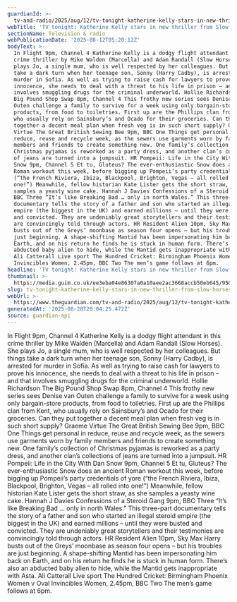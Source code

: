 ```yaml
---
guardianId: >-
  tv-and-radio/2025/aug/12/tv-tonight-katherine-kelly-stars-in-new-thriller-from-slow-horses-director
webTitle: 'TV tonight: Katherine Kelly stars in new thriller from Slow Horses director'
sectionName: Television & radio
webPublicationDate: '2025-08-12T05:20:12Z'
bodyText: >-
  In Flight 9pm, Channel 4 Katherine Kelly is a dodgy flight attendant in this
  crime thriller by Mike Walden (Marcella) and Adam Randall (Slow Horses). She
  plays Jo, a single mum, who is well respected by her colleagues. But things
  take a dark turn when her teenage son, Sonny (Harry Cadby), is arrested for
  murder in Sofia. As well as trying to raise cash for lawyers to prove his
  innocence, she needs to deal with a threat to his life in prison – and that
  involves smuggling drugs for the criminal underworld. Hollie Richardson The
  Big Pound Shop Swap 8pm, Channel 4 This frothy new series sees Denise van
  Outen challenge a family to survive for a week using only bargain-store
  products, from food to toiletries. First up are the Phillips clan from Kent,
  who usually rely on Sainsbury’s and Ocado for their groceries. Can they put
  together a decent meal plan when fresh veg is in such short supply? Graeme
  Virtue The Great British Sewing Bee 9pm, BBC One Things get personal in
  reduce, reuse and recycle week, as the sewers use garments worn by family
  members and friends to create something new. One family’s collection of
  Christmas pyjamas is reworked as a party dress, and another clan’s collections
  of jeans are turned into a jumpsuit. HR Pompeii: Life in the City With Dan
  Snow 9pm, Channel 5 Et tu, Gluteus? The ever-enthusiastic Snow does an ancient
  Roman workout this week, before bigging up Pompeii’s party credentials of yore
  (“the French Riviera, Ibiza, Blackpool, Brighton, Vegas – all rolled into
  one!”) Meanwhile, fellow historian Kate Lister gets the short straw, as she
  samples a yeasty wine cake. Hannah J Davies Confessions of a Steroid Gang 9pm,
  BBC Three “It’s like Breaking Bad … only in north Wales.” This three-part
  documentary tells the story of a father and son who started an illegal steroid
  empire (the biggest in the UK) and earned millions – until they were busted
  and convicted. They are undeniably great storytellers and their testimonies
  are convincingly told through actors. HR Resident Alien 10pm, Sky Max Harry
  busts out of the Greys’ moonbase as season four opens – but his troubles are
  just beginning. A shape-shifting Mantid has been impersonating him back on
  Earth, and on his return he finds he is stuck in human form. There’s also an
  abducted baby alien to hide, while the Mantid gets inappropriate with Asta.
  Ali Catterall Live sport The Hundred Cricket: Birmingham Phoenix Women v Oval
  Invincibles Women, 2.45pm, BBC Two The men’s game follows at 6pm.
headline: 'TV tonight: Katherine Kelly stars in new thriller from Slow Horses director'
thumbnail: >-
  https://media.guim.co.uk/ee3eba04e86307a0a10aee2ac3668accb50eb645/950_0_5000_4000/500.jpg
slug: tv-tonight-katherine-kelly-stars-in-new-thriller-from-slow-horses-director
webUrl: >-
  https://www.theguardian.com/tv-and-radio/2025/aug/12/tv-tonight-katherine-kelly-stars-in-new-thriller-from-slow-horses-director
generatedAt: '2025-08-28T20:04:25.472Z'
source: guardian-api
---
```

In Flight 9pm, Channel 4 Katherine Kelly is a dodgy flight attendant in this crime thriller by Mike Walden (Marcella) and Adam Randall (Slow Horses). She plays Jo, a single mum, who is well respected by her colleagues. But things take a dark turn when her teenage son, Sonny (Harry Cadby), is arrested for murder in Sofia. As well as trying to raise cash for lawyers to prove his innocence, she needs to deal with a threat to his life in prison – and that involves smuggling drugs for the criminal underworld. Hollie Richardson The Big Pound Shop Swap 8pm, Channel 4 This frothy new series sees Denise van Outen challenge a family to survive for a week using only bargain-store products, from food to toiletries. First up are the Phillips clan from Kent, who usually rely on Sainsbury’s and Ocado for their groceries. Can they put together a decent meal plan when fresh veg is in such short supply? Graeme Virtue The Great British Sewing Bee 9pm, BBC One Things get personal in reduce, reuse and recycle week, as the sewers use garments worn by family members and friends to create something new. One family’s collection of Christmas pyjamas is reworked as a party dress, and another clan’s collections of jeans are turned into a jumpsuit. HR Pompeii: Life in the City With Dan Snow 9pm, Channel 5 Et tu, Gluteus? The ever-enthusiastic Snow does an ancient Roman workout this week, before bigging up Pompeii’s party credentials of yore (“the French Riviera, Ibiza, Blackpool, Brighton, Vegas – all rolled into one!”) Meanwhile, fellow historian Kate Lister gets the short straw, as she samples a yeasty wine cake. Hannah J Davies Confessions of a Steroid Gang 9pm, BBC Three “It’s like Breaking Bad … only in north Wales.” This three-part documentary tells the story of a father and son who started an illegal steroid empire (the biggest in the UK) and earned millions – until they were busted and convicted. They are undeniably great storytellers and their testimonies are convincingly told through actors. HR Resident Alien 10pm, Sky Max Harry busts out of the Greys’ moonbase as season four opens – but his troubles are just beginning. A shape-shifting Mantid has been impersonating him back on Earth, and on his return he finds he is stuck in human form. There’s also an abducted baby alien to hide, while the Mantid gets inappropriate with Asta. Ali Catterall Live sport The Hundred Cricket: Birmingham Phoenix Women v Oval Invincibles Women, 2.45pm, BBC Two The men’s game follows at 6pm.
